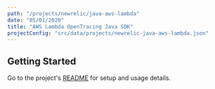 ```yaml
---
path: "/projects/newrelic/java-aws-lambda"
date: "05/01/2020"
title: "AWS Lambda OpenTracing Java SDK"
projectConfig: "src/data/projects/newrelic-java-aws-lambda.json"
---
```


## Getting Started

Go to the project's [README](https://github.com/newrelic/java-aws-lambda#readme) for setup and usage details.





